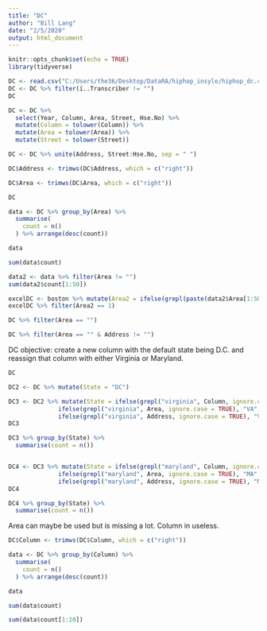 ```yaml
---
title: "DC"
author: "Bill Lang"
date: "2/5/2020"
output: html_document
---
```


```r
knitr::opts_chunk$set(echo = TRUE)
library(tidyverse)
```

```r
DC <- read.csv("C:/Users/the36/Desktop/DataRA/hiphop_insyle/hiphop_dc.csv")
DC <- DC %>% filter(ï..Transcriber != "")
DC
```

```r
DC <- DC %>% 
  select(Year, Column, Area, Street, Hse.No) %>% 
  mutate(Column = tolower(Column)) %>% 
  mutate(Area = tolower(Area)) %>% 
  mutate(Street = tolower(Street))

```

```r
DC <- DC %>% unite(Address, Street:Hse.No, sep = " ") 

DC$Address <- trimws(DC$Address, which = c("right"))

DC$Area <- trimws(DC$Area, which = c("right"))

DC
```


```r
data <- DC %>% group_by(Area) %>% 
  summarise(
    count = n()
  ) %>% arrange(desc(count)) 

data

sum(data$count)

data2 <- data %>% filter(Area != "")
sum(data2$count[1:50])
```

```r
excelDC <- boston %>% mutate(Area2 = ifelse(grepl(paste(data2$Area[1:50],collapse="|"), Area), as.character(Area), 1))
excelDC %>% filter(Area2 == 1)
```









```r
DC %>% filter(Area == "")

DC %>% filter(Area == "" & Address != "")
```







DC objective: create a new column with the default state being D.C. and reassign that column with either Virginia or Maryland.



```r
DC

DC2 <- DC %>% mutate(State = "DC")

DC3 <- DC2 %>% mutate(State = ifelse(grepl("virginia", Column, ignore.case = TRUE), "VA",   
              ifelse(grepl("virginia", Area, ignore.case = TRUE), "VA", 
              ifelse(grepl("virginia", Address, ignore.case = TRUE), "VA", "DC"))))
DC3

DC3 %>% group_by(State) %>% 
  summarise(count = n())


DC4 <- DC3 %>% mutate(State = ifelse(grepl("maryland", Column, ignore.case = TRUE), "MA",   
              ifelse(grepl("maryland", Area, ignore.case = TRUE), "MA", 
              ifelse(grepl("maryland", Address, ignore.case = TRUE), "MA", as.character(State)))))
DC4

DC4 %>% group_by(State) %>% 
  summarise(count = n())


```























Area can maybe be used but is missing a lot.
Column in useless.

```r

DC$Column <- trimws(DC$Column, which = c("right"))

data <- DC %>% group_by(Column) %>% 
  summarise(
    count = n()
  ) %>% arrange(desc(count)) 

data

sum(data$count)

sum(data$count[1:20])

```

